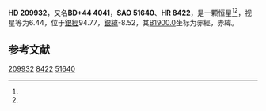 {{Starbox begin
| name = HD 209932
}}
{{Starbox observe
| epoch = [[J2000.0|J2000.0]]
| constell = {{星座名待查}}<ref name=SIMBAD>{{cite web
 | url=http://simbad.u-strasbg.fr/simbad/sim-id?Ident=HR+8422
 | title =Pulsating variable Star
 | publisher=Centre de Données astronomiques de Strasbourg
 | work=SIMBAD
 | accessdate=2012-07-13}}</ref><ref name=DATA>{{cite web
 | url=http://vizier.u-strasbg.fr/viz-bin/VizieR-5?-out.add=.&-source=5050&-corr=PK=HR&-out.max=9999&HR=8422
 | title=VizieR Detailed Page
 | accessdate=2012-07-13
 | archive-date=2016-03-04
 | archive-url=https://web.archive.org/web/20160304223605/http://vizier.u-strasbg.fr/viz-bin/VizieR-5?-out.add=.&-source=5050&-corr=PK=HR&-out.max=9999&HR=8422
 | dead-url=no
 }}</ref>
| 星官 = 
| ra = {{RA|22|5|50.6}}<ref name=SIMBAD /><ref name=DATA />
| dec = {{DEC|+45|6|44}}<ref name=SIMBAD /><ref name=DATA />
| appmag_v = 6.44<ref name=SIMBAD /><ref name=DATA />
}}
{{Starbox character
| class = A0V<ref name=SIMBAD /><ref name=DATA />
| b-v = -0.03<ref name=SIMBAD /><ref name=DATA />
| u-b = -0.14<ref name=SIMBAD /><ref name=DATA />
| r-i = <ref name=SIMBAD /><ref name=DATA />
| variable = 
}}
{{Starbox astrometry
| radial_v = -0.14
| prop_mo_ra = -4
| parallax = 
| p_error = 
}}
{{Starbox catalog
| names =BD+44 4041，[[SAO星表|SAO]] 51640，[[HD星表|HD]] 209932，[[HR星表|HR]] 8422}}
{{Starbox reference |Simbad=HR+8422}}
{{Starbox end}}

'''HD 209932'''，又名'''BD+44 4041'''，'''SAO 51640'''、'''HR 8422'''，是一颗恒星<ref name=SIMBAD /><ref name=DATA />，视星等为6.44，位于[[銀道座標系|銀經]]94.77，[[銀道座標系|銀緯]]-8.52，其[[B1900.0|B1900.0]]坐标为赤經{{RA|22|1|47.5}}，赤緯{{DEC|+44|-8.52|33}}。

== 参考文献 ==
{{reflist}}

{{star-stub}}

[[Category:HD和HDE天體|209932]]
[[Category:HR天體|8422]]
[[Category:SAO天體|51640]]